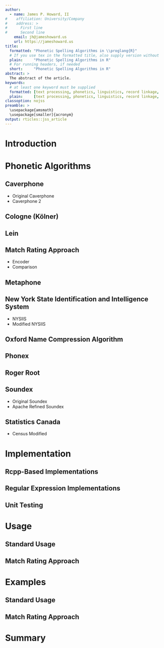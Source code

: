 ```yaml
---
author:
  - name: James P. Howard, II
#    affiliation: University/Company
#    address: >
#      First line
#      Second line
    email: jh@jameshoward.us
    url: https://jameshoward.us
title:
  formatted: "Phonetic Spelling Algorithms in \\proglang{R}"
  # If you use tex in the formatted title, also supply version without
  plain:     "Phonetic Spelling Algorithms in R"
  # For running headers, if needed
  short:     "Phonetic Spelling Algorithms in R"
abstract: >
  The abstract of the article.
keywords:
  # at least one keyword must be supplied
  formatted: [text processing, phonetics, linguistics, record linkage, "\\proglang{R}"]
  plain:     [text processing, phonetics, linguistics, record linkage, R]
classoption: nojss
preamble: >
  \usepackage{amsmath}
  \usepackage[smaller]{acronym}
output: rticles::jss_article
---
```


\acrodef{NYSIIS}{New York State Identification and Intelligence System}

# Introduction

# Phonetic Algorithms

## Caverphone
 * Original Caverphone
 * Caverphone 2

## Cologne (Kölner)

## Lein

## Match Rating Approach
 * Encoder
 * Comparison

## Metaphone

## New York State Identification and Intelligence System
 * NYSIIS
 * Modified NYSIIS

## Oxford Name Compression Algorithm

## Phonex

## Roger Root

## Soundex
 * Original Soundex
 * Apache Refined Soundex

## Statistics Canada
 * Census Modified

# Implementation

## Rcpp-Based Implementations

## Regular Expression Implementations

## Unit Testing

# Usage

## Standard Usage

## Match Rating Approach

# Examples

## Standard Usage

## Match Rating Approach

# Summary
